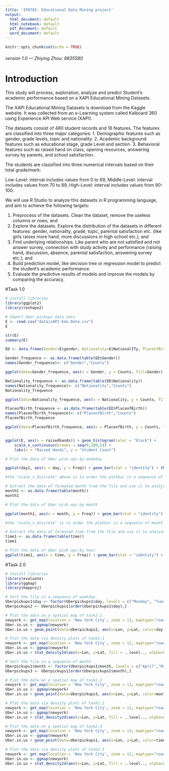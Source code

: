 ```yaml
---
title: 'IFN702: Educational Data Mining project'
output:
  html_document: default
  html_notebook: default
  pdf_document: default
  word_document: default
---
```

```r
knitr::opts_chunk$set(echo = TRUE)
```
###### version 1.0 --- Zhiying Zhou: 9835580

# Introduction 

This study will process, exploration, analyze and predict Student's academic performance based on a XAPI Educational Mining Datasets. 

The XAPI Educational Mining Datasets is download from the Kaggle website. It was collected from an e-Learning system called Kalboard 360 using Experience API Web service (XAPI).

The datasets consist of 480 student records and 16 features. The features are classified into three major categories: 
1.	Demographic features such as gender, grade levels, topic and nationality. 
2.	Academic background features such as educational stage, grade Level and section. 
3.	Behavioral features such as raised hand on class, opening resources, answering survey by parents, and school satisfaction.

The students are classified into three numerical intervals based on their total grade/mark:

Low-Level: interval includes values from 0 to 69,
Middle-Level: interval includes values from 70 to 89,
High-Level: interval includes values from 90-100.

We will use R Studio to analyze this datasets in R programming language, and aim to achieve the following targets:

1.	Preprocess of the datasets. Clean the dataset, remove the useless columns or rows; and
2.	Explore the datasets. Explore the distribution of the datasets in different features: gender, nationality, grade, topic, parental satisfaction etc. (like girls raises more hand, more discussions in high school etc.); and
3.	Find underlying relationships. Like parent who are not satisfied and not answer survey, connection with study activity and performance (raising hand, discussion, absence, parental satisfaction, answering survey etc.); and
4.	Build prediction model, like decision tree or regression model to predict the student's academic performance.
5.	Evaluate the predictive results of models and improve the models by comparing the accuracy. 


#Task 1.0 


```r
# install libraries
library(ggplot2)
library(reshape2)
```

```r
# Import Uber pickups data sets
E <- read.csv("data/xAPI-Edu-Data.csv")
E
```

```r
str(E)
summary(E)
```

```r
ED <- data.frame(Gender=E$gender, Nationality=E$NationalITy, PlaceofBirth=E$PlaceofBirth, StageID=E$StageID, GradeID=E$GradeID, SectionID=E$SectionID, Topic=E$Topic, Semester=E$Semester, Relation=E$Relation, Raisehands=E$raisedhands, VisitedResources=E$VisITedResources, AnnouncementsView=E$AnnouncementsView, Discussion=E$Discussion, ParentAnsweringSurvey=E$ParentAnsweringSurvey, ParentschoolSatisfaction=E$ParentschoolSatisfaction, StudentAbsenceDays=E$StudentAbsenceDays, Class=E$Class)

```

```r
Gender_frequence <- as.data.frame(table(ED$Gender))
names(Gender_frequence)<- c("Gender","Counts")

ggplot(data=Gender_frequence, aes(x = Gender, y = Counts, fill=Gender))+geom_bar(stat = "identity")+ggtitle(label = "Gender Distribution")+theme_grey()+theme(plot.title = element_text(hjust = 0.5, lineheight = 0.8, face = "bold"))+xlab("Gender")+ylab("Counts")+ geom_text(aes(label = Counts, vjust = 0), show_guide = FALSE)

```

```r
Nationality_frequence <- as.data.frame(table(ED$Nationality))
names(Nationality_frequence)<- c("Nationality","Counts")
Nationality_frequence

ggplot(data=Nationality_frequence, aes(x = Nationality, y = Counts, fill=Nationality))+geom_bar(stat = "identity")+ggtitle(label = "Nationality Distribution")+theme_grey()+theme(plot.title = element_text(hjust = 0.5, lineheight = 0.8, face = "bold"))+xlab("Nationality")+ylab("Counts")+theme(axis.text.x = element_text(angle=90, hjust=1)) + geom_text(aes(label = Counts, vjust = 0), show_guide = FALSE)

```
```r
PlaceofBirth_frequence <- as.data.frame(table(ED$PlaceofBirth))
names(PlaceofBirth_frequence)<- c("PlaceofBirth","Counts")
PlaceofBirth_frequence

ggplot(data=PlaceofBirth_frequence, aes(x = PlaceofBirth, y = Counts, fill=PlaceofBirth))+geom_bar(stat = "identity")+ggtitle(label = "PlaceofBirth Distribution")+theme_grey()+theme(plot.title = element_text(hjust = 0.5, lineheight = 0.8, face = "bold"))+xlab("PlaceofBirth")+ylab("Counts")+theme(axis.text.x = element_text(angle=90, hjust=1)) + geom_text(aes(label = Counts, vjust = 0), show_guide = FALSE)

```

```r

```


```r
ggplot(E, aes(x = raisedhands)) + geom_histogram(color = "black") +
    scale_x_continuous(breaks = seq(0,100,5)) + 
    labs(x = "Raised Hands", y = "Student Count")

```

```r
# Plot the data of Uber pick ups by weekday

ggplot(day1, aes(x = day, y = Freq)) + geom_bar(stat = "identity") + theme(axis.text.x = element_text(angle=90, hjust=1)) + xlab("Weekdays") + ylab("Counts") + scale_x_discrete(limits=c("Monday","Tuesday","Wednesday","Thursday","Friday","Saturday","Sunday"))

#the "scale_x_discrete" above is to order the plotbar in a sequence of weekday
```

```r
# Extract the data of formated month from the file and use it to analyse the number of Uber pick ups
month1 <- as.data.frame(table(month))
month1
```

```r
# Plot the data of Uber pick ups by month

ggplot(month1, aes(x = month, y = Freq)) + geom_bar(stat = "identity") + theme(axis.text.x = element_text(angle=90, hjust=1)) + xlab("Months") + ylab("Counts") + scale_x_discrete(limits=c("April","May","June","July","August","September"))

#the "scale_x_discrete" is to order the plotbar in a sequence of month
```


```r
# Extract the data of formated time from the file and use it to analyse the number of Uber pick ups
time1 <- as.data.frame(table(time))
time1
```

```r
# Plot the data of Uber pick ups by hour
ggplot(time1, aes(x = time, y = Freq)) + geom_bar(stat = "identity") + theme(axis.text.x = element_text(angle=90, hjust=1)) + xlab("Time") + ylab("Counts")
```


#Task 2.0
```r
# Install libraries
library(evaluate)
library(ggmap)
library(mapproj)
```

```r
# Sort the file in a sequence of weekday
Uberpickups1$day <- factor(Uberpickups1$day, levels = c("Monday", "Tuesday", "Wednesday", "Thursday", "Friday", "Saturday", "Sunday"))
Uberpickups2 <- Uberpickups1[order(Uberpickups1$day),]
```

```r
# Plot the data on a spatial map of task2.1
newyork <- get_map(location = 'New York City', zoom = 13, maptype="roadmap")
Uber.in.us <- ggmap(newyork)
Uber.in.us + geom_point(data=Uberpickups2, aes(x=Lon, y=Lat, color=day), alpha=0.1)
```


```r
# Plot the data via density plots of task2.1
newyork <- get_map(location = 'New York City', zoom = 12, maptype="roadmap")
Uber.in.us <- ggmap(newyork)
Uber.in.us + stat_density2d(aes(x=Lon, y=Lat, fill = ..level.., alpha=0.5), size = 4, bins = 4, data = Uberpickups2, geom = "polygon") + facet_wrap(~ day)
```


```r
# Sort the file in a sequence of month
Uberpickups1$month <- factor(Uberpickups1$month, levels = c("April","May","June","July","August","September"))
Uberpickups3 <- Uberpickups1[order(Uberpickups1$month),]
```

```r
# Plot the data on a spatial map of task2.2
newyork <- get_map(location = 'New York City', zoom = 13, maptype="roadmap")
Uber.in.us <- ggmap(newyork)
Uber.in.us + geom_point(data=Uberpickups3, aes(x=Lon, y=Lat, color=month), alpha=0.5)
```

```r
# Plot the data via density plots of task2.2
newyork <- get_map(location = 'New York City', zoom = 12, maptype="roadmap")
Uber.in.us <- ggmap(newyork)
Uber.in.us + stat_density2d(aes(x=Lon, y=Lat, fill = ..level.., alpha=0.5), size = 2, bins = 4, data = Uberpickups3, geom = "polygon") + facet_wrap(~ month)
```


```r
# Plot the data on a spatial map of task2.3
newyork <- get_map(location = 'New York City', zoom = 13, maptype="roadmap")
Uber.in.us <- ggmap(newyork)
Uber.in.us + geom_point(data=Uberpickups1, aes(x=Lon, y=Lat, color=time), alpha=0.5)
```

```r
# Plot the data via density plots of task2.3
newyork <- get_map(location = 'New York City', zoom = 12, maptype="roadmap")
Uber.in.us <- ggmap(newyork)
Uber.in.us + stat_density2d(aes(x=Lon, y=Lat, fill = ..level.., alpha=0.5), size = 2, bins = 4, data = Uberpickups1, geom = "polygon") + facet_wrap(~ time)
```



